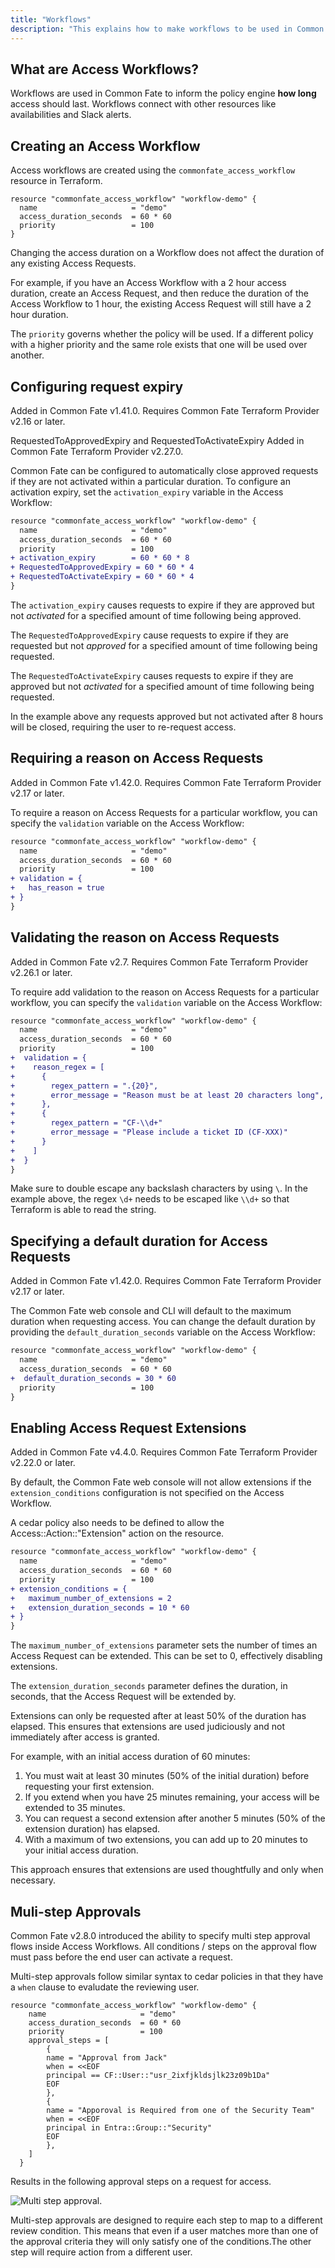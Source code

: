```yaml
---
title: "Workflows"
description: "This explains how to make workflows to be used in Common Fate."
---
```




## What are Access Workflows?

Workflows are used in Common Fate to inform the policy engine **how long** access should last. Workflows connect with other resources like availabilities and Slack alerts.

## Creating an Access Workflow

Access workflows are created using the `commonfate_access_workflow` resource in Terraform.

```hcl workflow.tf
resource "commonfate_access_workflow" "workflow-demo" {
  name                     = "demo"
  access_duration_seconds  = 60 * 60
  priority                 = 100
}
```

<Aside>
Changing the access duration on a Workflow does not affect the duration of any existing Access Requests.

For example, if you have an Access Workflow with a 2 hour access duration, create an Access Request, and then reduce the duration of the Access Workflow to 1 hour, the existing Access Request will still have a 2 hour duration.

</Aside>

The `priority` governs whether the policy will be used. If a different policy with a higher priority and the same role exists that one will be used over another.

## Configuring request expiry

<Aside>
  Added in Common Fate v1.41.0. Requires Common Fate Terraform Provider v2.16 or
  later.

  RequestedToApprovedExpiry and RequestedToActivateExpiry Added in Common Fate Terraform Provider v2.27.0.
</Aside>

Common Fate can be configured to automatically close approved requests if they are not activated within a particular duration. To configure an activation expiry, set the `activation_expiry` variable in the Access Workflow:

```diff
resource "commonfate_access_workflow" "workflow-demo" {
  name                     = "demo"
  access_duration_seconds  = 60 * 60
  priority                 = 100
+ activation_expiry        = 60 * 60 * 8
+ RequestedToApprovedExpiry = 60 * 60 * 4
+ RequestedToActivateExpiry = 60 * 60 * 4
}
```

The `activation_expiry` causes requests to expire if they are approved but not *activated* for a specified amount of time following being approved.

The `RequestedToApprovedExpiry` cause requests to expire if they are requested but not *approved* for a specified amount of time following being requested.

The `RequestedToActivateExpiry` causes requests to expire if they are approved but not *activated* for a specified amount of time following being requested.

In the example above any requests approved but not activated after 8 hours will be closed, requiring the user to re-request access.

## Requiring a reason on Access Requests

<Aside>
  Added in Common Fate v1.42.0. Requires Common Fate Terraform Provider v2.17 or
  later.
</Aside>

To require a reason on Access Requests for a particular workflow, you can specify the `validation` variable on the Access Workflow:

```diff
resource "commonfate_access_workflow" "workflow-demo" {
  name                     = "demo"
  access_duration_seconds  = 60 * 60
  priority                 = 100
+ validation = {
+   has_reason = true
+ }
}
```

## Validating the reason on Access Requests

<Aside>
  Added in Common Fate v2.7. Requires Common Fate Terraform Provider v2.26.1
  or later.
</Aside>

To require add validation to the reason on Access Requests for a particular workflow, you can specify the `validation` variable on the Access Workflow:

```diff
resource "commonfate_access_workflow" "workflow-demo" {
  name                     = "demo"
  access_duration_seconds  = 60 * 60
  priority                 = 100
+  validation = {
+    reason_regex = [
+      {
+        regex_pattern = ".{20}",
+        error_message = "Reason must be at least 20 characters long",
+      },
+      {
+        regex_pattern = "CF-\\d+"
+        error_message = "Please include a ticket ID (CF-XXX)"
+      }
+    ]
+  }
}
```

Make sure to double escape any backslash characters by using `\`. In the example above, the regex `\d+` needs to be escaped like `\\d+` so that Terraform is able to read the string.

## Specifying a default duration for Access Requests

<Aside>
  Added in Common Fate v1.42.0. Requires Common Fate Terraform Provider v2.17 or
  later.
</Aside>

The Common Fate web console and CLI will default to the maximum duration when requesting access. You can change the default duration by providing the `default_duration_seconds` variable on the Access Workflow:

```diff
resource "commonfate_access_workflow" "workflow-demo" {
  name                     = "demo"
  access_duration_seconds  = 60 * 60
+  default_duration_seconds = 30 * 60
  priority                 = 100
}
```

## Enabling Access Request Extensions

<Aside>
  Added in Common Fate v4.4.0. Requires Common Fate Terraform Provider v2.22.0
  or later.
</Aside>

By default, the Common Fate web console will not allow extensions if the `extension_conditions` configuration is not specified on the Access Workflow.

<Aside>
  A cedar policy also needs to be defined to allow the
  Access::Action::"Extension" action on the resource.
</Aside>

```diff
resource "commonfate_access_workflow" "workflow-demo" {
  name                     = "demo"
  access_duration_seconds  = 60 * 60
  priority                 = 100
+ extension_conditions = {
+   maximum_number_of_extensions = 2
+   extension_duration_seconds = 10 * 60
+ }
}
```

The `maximum_number_of_extensions` parameter sets the number of times an Access Request can be extended. This can be set to 0, effectively disabling extensions.

The `extension_duration_seconds` parameter defines the duration, in seconds, that the Access Request will be extended by.

Extensions can only be requested after at least 50% of the duration has elapsed. This ensures that extensions are used judiciously and not immediately after access is granted.

For example, with an initial access duration of 60 minutes:

1. You must wait at least 30 minutes (50% of the initial duration) before requesting your first extension.
2. If you extend when you have 25 minutes remaining, your access will be extended to 35 minutes.
3. You can request a second extension after another 5 minutes (50% of the extension duration) has elapsed.
4. With a maximum of two extensions, you can add up to 20 minutes to your initial access duration.

This approach ensures that extensions are used thoughtfully and only when necessary.


## Muli-step Approvals
Common Fate v2.8.0 introduced the ability to specify multi step approval flows inside Access Workflows.
All conditions / steps on the approval flow must pass before the end user can activate a request.

Multi-step approvals follow similar syntax to cedar policies in that they have a `when` clause to evaludate the reviewing user.

```
resource "commonfate_access_workflow" "workflow-demo" {
    name                     = "demo"
    access_duration_seconds  = 60 * 60
    priority                 = 100
    approval_steps = [
        {
        name = "Approval from Jack"
        when = <<EOF
        principal == CF::User::"usr_2ixfjkldsjlk23z09b1Da"
        EOF
        },
        {
        name = "Apporoval is Required from one of the Security Team"
        when = <<EOF
        principal in Entra::Group::"Security"
        EOF
        },
    ]
  }
```

Results in the following approval steps on a request for access.

![Multi step approval.](assets/multi-step.png)

Multi-step approvals are designed to require each step to map to a different review condition.
This means that even if a user matches more than one of the approval criteria they will only satisfy one of the conditions.The other step will require action from a different user.
